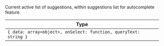 Current active list of suggestions, within suggestions list for autocomplete feature.

| Type                                                             |
| ---------------------------------------------------------------- |
| `{ data: array<object>, onSelect: function, queryText: string }` |
